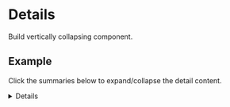 

<Meta title="Components/Details/Intro" component={Details} />

# Details

Build vertically collapsing component.

## Example

Click the summaries below to expand/collapse the detail content.

<Canvas>
  <Details
    data={[
      {
        key: 'key1',
        title: 'Summary 1',
        children: <h2>This is Summary content</h2>,
        className: '',
      },
      {
        key: 'key2',
        title: 'Summary 2',
        children: <h2>This is Summary content 2</h2>,
      },
      {
        key: 'key3',
        title: 'Summary 3',
        children: <h2>This is Summary content as well 3</h2>,
      },
    ]}
  />
</Canvas>

## Available Props

<ArgsTable component="Details" />
